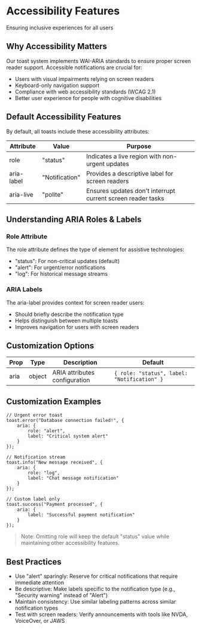 # Accessibility Features
Ensuring inclusive experiences for all users

## Why Accessibility Matters
Our toast system implements WAI-ARIA standards to ensure proper screen reader support. Accessible notifications are crucial for:

- Users with visual impairments relying on screen readers
- Keyboard-only navigation support
- Compliance with web accessibility standards (WCAG 2.1)
- Better user experience for people with cognitive disabilities

## Default Accessibility Features
By default, all toasts include these accessibility attributes:

| Attribute     | Value              | Purpose                                          |
|---------------|--------------------|--------------------------------------------------|
| role          | "status"          | Indicates a live region with non-urgent updates  |
| aria-label    | "Notification"    | Provides a descriptive label for screen readers   |
| aria-live     | "polite"         | Ensures updates don't interrupt current screen reader tasks |

## Understanding ARIA Roles & Labels

### Role Attribute
The role attribute defines the type of element for assistive technologies:

- "status": For non-critical updates (default)
- "alert": For urgent/error notifications
- "log": For historical message streams

### ARIA Labels
The aria-label provides context for screen reader users:

- Should briefly describe the notification type
- Helps distinguish between multiple toasts
- Improves navigation for users with screen readers

## Customization Options
| Prop     | Type  | Description                       | Default                                      |
|----------|-------|-----------------------------------|----------------------------------------------|
| aria     | object| ARIA attributes configuration      | `{ role: "status", label: "Notification" }`  |

## Customization Examples
```
// Urgent error toast
toast.error("Database connection failed!", {
    aria: {
        role: "alert",
        label: "Critical system alert"
    }
});

// Notification stream
toast.info("New message received", {
    aria: {
        role: "log",
        label: "Chat message notification"
    }
});

// Custom label only
toast.success("Payment processed", {
    aria: {
        label: "Successful payment notification"
    }
});
```
> Note: Omitting role will keep the default "status" value while maintaining other accessibility features.

## Best Practices
- Use "alert" sparingly: Reserve for critical notifications that require immediate attention
- Be descriptive: Make labels specific to the notification type (e.g., "Security warning" instead of "Alert")
- Maintain consistency: Use similar labeling patterns across similar notification types
- Test with screen readers: Verify announcements with tools like NVDA, VoiceOver, or JAWS